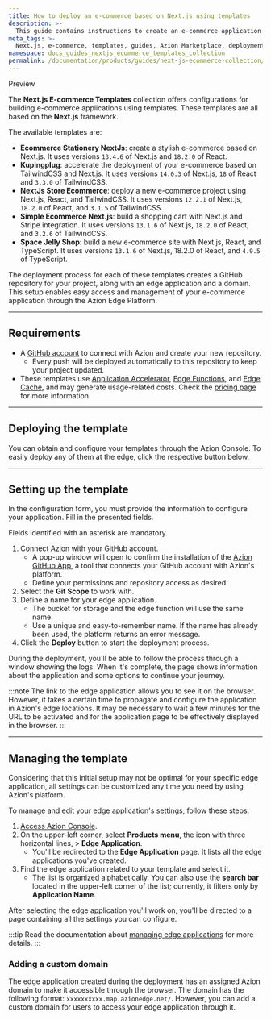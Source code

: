 ```yaml
---
title: How to deploy an e-commerce based on Next.js using templates
description: >-
  This guide contains instructions to create an e-commerce application using templates based on Next.js.
meta_tags: >-
  Next.js, e-commerce, templates, guides, Azion Marketplace, deployment, online store
namespace: docs_guides_nextjs_ecommerce_templates_collection
permalink: /documentation/products/guides/next-js-ecommerce-collection/
---
```



<Tag severity="info" client:only="vue">
Preview
</Tag>

The **Next.js E-commerce Templates** collection offers configurations for building e-commerce applications using templates. These templates are all based on the **Next.js** framework.

The available templates are:

- **Ecommerce Stationery NextJs**: create a stylish e-commerce based on Next.js. It uses versions `13.4.6` of Next.js and `18.2.0` of React.
- **Kupingplug**: accelerate the deployment of your e-commerce based on TailwindCSS and Next.js. It uses versions `14.0.3` of Next.js, `18` of React and `3.3.0` of TailwindCSS.
- **NextJs Store Ecommerce**: deploy a new e-commerce project using Next.js, React, and TailwindCSS. It uses versions `12.2.1` of Next.js, `18.2.0` of React, and `3.1.5` of TailwindCSS.
- **Simple Ecommerce Next.js**: build a shopping cart with Next.js and Stripe integration. It uses versions `13.1.6` of Next.js, `18.2.0` of React, and `3.2.6` of TailwindCSS.
- **Space Jelly Shop**: build a new e-commerce site with Next.js, React, and TypeScript. It uses versions `13.1.6` of Next.js, 18.2.0 of React, and `4.9.5` of TypeScript.

The deployment process for each of these templates creates a GitHub repository for your project, along with an edge application and a domain. This setup enables easy access and management of your e-commerce application through the Azion Edge Platform.

---

## Requirements

- A [GitHub account](https://github.com/signup) to connect with Azion and create your new repository.
    - Every push will be deployed automatically to this repository to keep your project updated.
- These templates use [Application Accelerator](/en/documentation/products/build/edge-application/application-accelerator/), [Edge Functions](/en/documentation/products/build/edge-application/edge-functions/), and [Edge Cache](https://www.azion.com/en/documentation/products/build/edge-application/edge-cache/), and may generate usage-related costs. Check the [pricing page](https://www.azion.com/en/pricing/) for more information.

---

## Deploying the template

You can obtain and configure your templates through the Azion Console. To easily deploy any of them at the edge, click the respective button below.

<LinkButton
    label="Deploy Ecommerce Stationery NextJs"
    link="https://console.azion.com/create/azion-community/ecommerce-stationery-next"
    icon="ai ai-azion"
    icon-pos="left"
  />
<LinkButton
    label="Deploy Kupingplug"
    link="https://console.azion.com/create/azion-community/kupingplug"
    icon="ai ai-azion"
    icon-pos="left"
  />
  <LinkButton
    label="Deploy NextJs Store Ecommerce"
    link="https://console.azion.com/create/azion-community/nextjs-store-ecommerce"
    icon="ai ai-azion"
    icon-pos="left"
  />
  <LinkButton
    label="Deploy Simple Ecommerce Next.js"
    link="https://console.azion.com/create/azion-community/simple-ecommerce-next"
    icon="ai ai-azion"
    icon-pos="left"
  />
  <LinkButton
    label="Deploy Space Jelly Shop"
    link="https://console.azion.com/create/azion-community/space-jelly-shop"
    icon="ai ai-azion"
    icon-pos="left"
  />

---

## Setting up the template

In the configuration form, you must provide the information to configure your application. Fill in the presented fields. 

Fields identified with an asterisk are mandatory.

1. Connect Azion with your GitHub account.
    - A pop-up window will open to confirm the installation of the [Azion GitHub App](/en/documentation/products/guides/azion-github-app/), a tool that connects your GitHub account with Azion's platform.
    - Define your permissions and repository access as desired.
2. Select the **Git Scope** to work with.
3. Define a name for your edge application.
    - The bucket for storage and the edge function will use the same name.
    - Use a unique and easy-to-remember name. If the name has already been used, the platform returns an error message.
4. Click the **Deploy** button to start the deployment process.

During the deployment, you'll be able to follow the process through a window showing the logs. When it's complete, the page shows information about the application and some options to continue your journey.

:::note
The link to the edge application allows you to see it on the browser. However, it takes a certain time to propagate and configure the application in Azion's edge locations. It may be necessary to wait a few minutes for the URL to be activated and for the application page to be effectively displayed in the browser.
:::

---

## Managing the template

Considering that this initial setup may not be optimal for your specific edge application, all settings can be customized any time you need by using Azion's platform.

To manage and edit your edge application's settings, follow these steps:

1. [Access Azion Console](https://console.azion.com).
2. On the upper-left corner, select **Products menu**, the icon with three horizontal lines, > **Edge Application**.
    - You'll be redirected to the **Edge Application** page. It lists all the edge applications you've created.
3. Find the edge application related to your template and select it.
    - The list is organized alphabetically. You can also use the **search bar** located in the upper-left corner of the list; currently, it filters only by **Application Name**.

After selecting the edge application you'll work on, you'll be directed to a page containing all the settings you can configure.

:::tip
Read the documentation about [managing edge applications](/en/documentation/products/build/edge-application/first-steps/) for more details.
:::

### Adding a custom domain

The edge application created during the deployment has an assigned Azion domain to make it accessible through the browser. The domain has the following format: `xxxxxxxxxx.map.azionedge.net/`. However, you can add a custom domain for users to access your edge application through it.

<LinkButton link="/en/documentation/products/guides/configure-a-domain/" label="go to configuring a domain guide" severity="secondary" /> 
